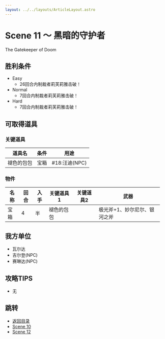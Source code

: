 ```yaml
---
layout: ../../layouts/ArticleLayout.astro
---
```

# Scene 11 ～ 黑暗的守护者  

The Gatekeeper of Doom

## 胜利条件 

- Easy
  - 26回合内制裁者莉芙莉雅击破！
- Normal
  - 7回合内制裁者莉芙莉雅击破！
- Hard
  - 7回合内制裁者莉芙莉雅击破！

## 可取得道具 

### 关键道具

|道具名|条件|用途|
|---|---|---|
|褪色的包包|宝箱|#18:汪迪(NPC)|

### 物件

|名称|回合|入手|关键道具1|关键道具2|武器|
|---|---|---|---|---|---|
|宝箱|4|半|褪色的包包||极光斧+1、妙尔尼尔、银河之斧|

## 我方单位 

- 瓦尔达
- 吉尔登(NPC)
- 赛琳达(NPC)

## 攻略TIPS 

- 无

## 跳转

- [返回目录](../maria)
- [Scene 10](./1-10)
- [Scene 12](./1-12)